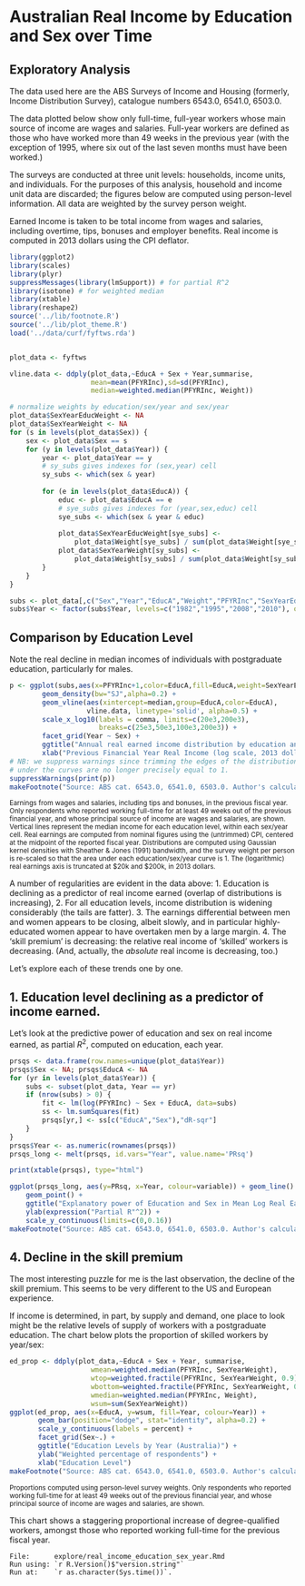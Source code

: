 Australian Real Income by Education and Sex over Time
=====================================================
Exploratory Analysis
--------------------

The data used here are the ABS Surveys of Income and Housing (formerly, Income Distribution Survey), catalogue numbers 6543.0, 6541.0, 6503.0.

The data plotted below show only full-time, full-year workers whose main source of income are wages and salaries. Full-year workers are defined as those who have worked more than 49 weeks in the previous year (with the exception of 1995, where six out of the last seven months must have been worked.)

The surveys are conducted at three unit levels: households, income units, and individuals. For the purposes of this analysis, household and income unit data are discarded; the figures below are computed using person-level information. All data are weighted by the survey person weight.

Earned Income is taken to be total income from wages and salaries, including overtime, tips, bonuses and employer benefits. Real income is computed in 2013 dollars using the CPI deflator.

```r
library(ggplot2)
library(scales)
library(plyr)
suppressMessages(library(lmSupport)) # for partial R^2
library(isotone) # for weighted median
library(xtable)
library(reshape2)
source('../lib/footnote.R')
source('../lib/plot_theme.R')
load('../data/curf/fyftws.rda')


plot_data <- fyftws

vline.data <- ddply(plot_data,~EducA + Sex + Year,summarise,
                    mean=mean(PFYRInc),sd=sd(PFYRInc),
                    median=weighted.median(PFYRInc, Weight))

# normalize weights by education/sex/year and sex/year
plot_data$SexYearEducWeight <- NA
plot_data$SexYearWeight <- NA
for (s in levels(plot_data$Sex)) {
    sex <- plot_data$Sex == s
    for (y in levels(plot_data$Year)) {
        year <- plot_data$Year == y
        # sy_subs gives indexes for (sex,year) cell
        sy_subs <- which(sex & year)
        
        for (e in levels(plot_data$EducA)) {
            educ <- plot_data$EducA == e
            # sye_subs gives indexes for (year,sex,educ) cell
            sye_subs <- which(sex & year & educ)
            
            plot_data$SexYearEducWeight[sye_subs] <- 
                plot_data$Weight[sye_subs] / sum(plot_data$Weight[sye_subs])
            plot_data$SexYearWeight[sy_subs] <- 
                plot_data$Weight[sy_subs] / sum(plot_data$Weight[sy_subs])
        }
    }
}

subs <- plot_data[,c("Sex","Year","EducA","Weight","PFYRInc","SexYearEducWeight")]
subs$Year <- factor(subs$Year, levels=c("1982","1995","2008","2010"), ordered=T)
```

Comparison by Education Level
-----------------------------

Note the real decline in median incomes of individuals with postgraduate education, particularly for males.

```r
p <- ggplot(subs,aes(x=PFYRInc+1,color=EducA,fill=EducA,weight=SexYearEducWeight)) + 
        geom_density(bw="SJ",alpha=0.2) + 
        geom_vline(aes(xintercept=median,group=EducA,color=EducA),
                   vline.data, linetype='solid', alpha=0.5) +
        scale_x_log10(labels = comma, limits=c(20e3,200e3), 
                      breaks=c(25e3,50e3,100e3,200e3)) +
        facet_grid(Year ~ Sex) +
        ggtitle("Annual real earned income distribution by education and sex (Australia)") +
        xlab("Previous Financial Year Real Income (log scale, 2013 dollars)")
# NB: we suppress warnings since trimming the edges of the distribution means the area
# under the curves are no longer precisely equal to 1.
suppressWarnings(print(p))
makeFootnote("Source: ABS cat. 6543.0, 6541.0, 6503.0. Author's calculations.")
```
<small>Earnings from wages and salaries, including tips and bonuses, in the previous fiscal year. Only respondents who reported working full-time for at least 49 weeks out of the previous financial year, and whose principal source of income are wages and salaries, are shown. Vertical lines represent the median income for each education level, within each sex/year cell. Real earnings are computed from nominal figures using the (untrimmed) CPI, centered at the midpoint of the reported fiscal year. Distributions are computed using Gaussian kernel densities with Sheather & Jones (1991) bandwidth, and the survey weight per person is re-scaled so that the area under each education/sex/year curve is 1. The (logarithmic) real earnings axis is truncated at $20k and $200k, in 2013 dollars. </small>

A number of regularities are evident in the data above:
1. Education is declining as a predictor of real income earned (overlap of distributions is increasing),
2. For all education levels, income distribution is widening considerably (the tails are fatter).
3. The earnings differential between men and women appears to be closing, albeit slowly, and in particular highly-educated women appear to have overtaken men by a large margin.
4. The 'skill premium' is decreasing: the relative real income of 'skilled' workers is decreasing. (And, actually, the _absolute_ real income is decreasing, too.)

Let's explore each of these trends one by one.

1. Education level declining as a predictor of income earned.
-------------------------------------------------------------
Let's look at the predictive power of education and sex on real income earned, as partial $R^2$, computed on education, each year.

```r
prsqs <- data.frame(row.names=unique(plot_data$Year))
prsqs$Sex <- NA; prsqs$EducA <- NA
for (yr in levels(plot_data$Year)) {
    subs <- subset(plot_data, Year == yr)
    if (nrow(subs) > 0) {
        fit <- lm(log(PFYRInc) ~ Sex + EducA, data=subs)
        ss <- lm.sumSquares(fit)
        prsqs[yr,] <- ss[c("EducA","Sex"),"dR-sqr"]
    }
}
prsqs$Year <- as.numeric(rownames(prsqs))
prsqs_long <- melt(prsqs, id.vars="Year", value.name='PRsq')
```
```r
print(xtable(prsqs), type="html")
``` 
```r
ggplot(prsqs_long, aes(y=PRsq, x=Year, colour=variable)) + geom_line() +
    geom_point() +
    ggtitle("Explanatory power of Education and Sex in Mean Log Real Earnings") +
    ylab(expression("Partial R"^2)) +
    scale_y_continuous(limits=c(0,0.16))
makeFootnote("Source: ABS cat. 6543.0, 6541.0, 6503.0. Author's calculations.")
```

4. Decline in the skill premium
-------------------------------
The most interesting puzzle for me is the last observation, the decline of the skill premium. This seems to be very different to the US and European experience.

If income is determined, in part, by supply and demand, one place to look might be the relative levels of supply of workers with a postgraduate education. The chart below plots the proportion of skilled workers by year/sex:
```r
ed_prop <- ddply(plot_data,~EducA + Sex + Year, summarise,
                    wmean=weighted.median(PFYRInc, SexYearWeight),
                    wtop=weighted.fractile(PFYRInc, SexYearWeight, 0.9),
                    wbottom=weighted.fractile(PFYRInc, SexYearWeight, 0.1),
                    wmedian=weighted.median(PFYRInc, Weight),
                    wsum=sum(SexYearWeight))
ggplot(ed_prop, aes(x=EducA, y=wsum, fill=Year, colour=Year)) + 
       geom_bar(position="dodge", stat="identity", alpha=0.2) +
       scale_y_continuous(labels = percent) +
       facet_grid(Sex~.) +
       ggtitle("Education Levels by Year (Australia)") +
       ylab("Weighted percentage of respondents") +
       xlab("Education Level")
makeFootnote("Source: ABS cat. 6543.0, 6541.0, 6503.0. Author's calculations.")
```
<small>Proportions computed using person-level survey weights. Only respondents who reported working full-time for at least 49 weeks out of the previous financial year, and whose principal source of income are wages and salaries, are shown.</small>

This chart shows a staggering proportional increase of degree-qualified workers, amongst those who reported working full-time for the previous fiscal year.

    File:      explore/real_income_education_sex_year.Rmd
    Run using: `r R.Version()$"version.string"`
    Run at:    `r as.character(Sys.time())`.
